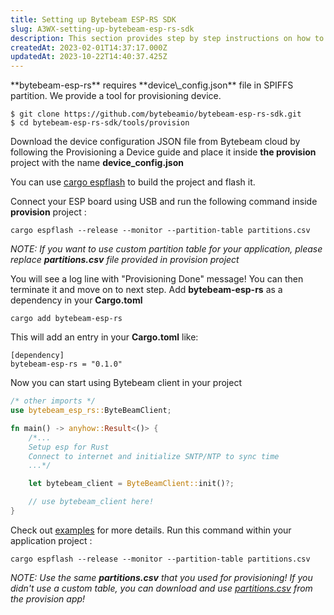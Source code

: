 ```yaml
---
title: Setting up Bytebeam ESP-RS SDK
slug: A3WX-setting-up-bytebeam-esp-rs-sdk
description: This section provides step by step instructions on how to set up and start using the [﻿](https://github.com/bytebeamio/esp-bytebeam-sdk)﻿[﻿](https://github.com/bytebeamio/esp-bytebeam-sdk)[Bytebeam ESP-RS SDK](https://github.com/bytebeamio/bytebeam-esp-idf-sdk)﻿ . This SDK can be used with any ESP32 board. The only requirements are WiFi and a working internet connection.
createdAt: 2023-02-01T14:37:17.000Z
updatedAt: 2023-10-22T14:40:37.425Z
---
```



<Steps>
  <Step title="Provisoin device with config">
  **bytebeam-esp-rs** requires **device\_config.json** file in SPIFFS partition. We provide a tool for provisioning device.

  ```shell
  $ git clone https://github.com/bytebeamio/bytebeam-esp-rs-sdk.git
  $ cd bytebeam-esp-rs-sdk/tools/provision
  ```

  Download the device configuration JSON file from Bytebeam cloud by following the Provisioning a Device guide and place it inside **the provision** project with the name **device\_config.json**

  You can use [cargo espflash](https://github.com/esp-rs/espflash) to build the project and flash it.

  Connect your ESP board using USB and run the following command inside **provision** project :

  ```shell
  cargo espflash --release --monitor --partition-table partitions.csv
  ```

  *NOTE: If you want to use custom partition table for your application, please replace ****partitions.csv**** file provided in provision project*

  You will see a log line with "Provisioning Done" message! You can then terminate it and move on to next step.
  </Step>
  <Step title="Using bytebeam-esp-rs-sdk">
  Add **bytebeam-esp-rs** as a dependency in your **Cargo.toml**

  ```shell
  cargo add bytebeam-esp-rs
  ```

  This will add an entry in your **Cargo.toml** like:

  ```none
  [dependency]
  bytebeam-esp-rs = "0.1.0"
  ```

  Now you can start using Bytebeam client in your project

  ```rust
  /* other imports */
  use bytebeam_esp_rs::ByteBeamClient;

  fn main() -> anyhow::Result<()> {
      /*...
      Setup esp for Rust
      Connect to internet and initialize SNTP/NTP to sync time
      ...*/

      let bytebeam_client = ByteBeamClient::init()?;

      // use bytebeam_client here!
  }

  ```

  Check out [examples](https://github.com/bytebeamio/bytebeam-esp-rs-sdk/tree/main/examples) for more details.
  </Step>
  <Step title="Build and Flash">
  Run this command within your application project :

  ```shell
  cargo espflash --release --monitor --partition-table partitions.csv
  ```

  *NOTE: Use the same ****partitions.csv**** that you used for provisioning! If you didn't use a custom table, you can download and use *[*partitions.csv*](https://github.com/bytebeamio/bytebeam-esp-rs-sdk/blob/main/tools/provision/partitions.csv)*  from the provision app!*
  </Step>
</Steps>
